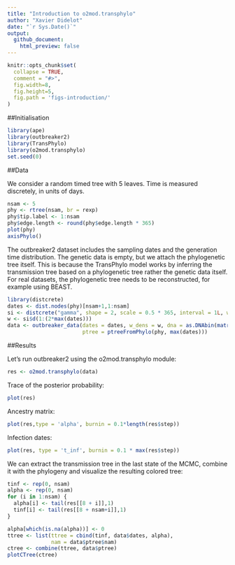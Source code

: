 ```yaml
---
title: "Introduction to o2mod.transphylo"
author: "Xavier Didelot"
date: "`r Sys.Date()`"
output: 
  github_document:
    html_preview: false
---
```


```r
knitr::opts_chunk$set(
  collapse = TRUE,
  comment = "#>", 
  fig.width=8, 
  fig.height=5,
  fig.path = 'figs-introduction/'
)
```

##Initialisation

```r
library(ape)
library(outbreaker2)
library(TransPhylo)
library(o2mod.transphylo)
set.seed(0)
```

##Data

We consider a random timed tree with 5 leaves. Time is measured discretely, in units of days.

```r
nsam <- 5
phy <- rtree(nsam, br = rexp)
phy$tip.label <- 1:nsam
phy$edge.length <- round(phy$edge.length * 365)
plot(phy)
axisPhylo()
```

The outbreaker2 dataset includes the sampling dates and the generation time
distribution.  The genetic data is empty, but we attach the phylogenetic tree
itself.  This is because the TransPhylo model works by inferring the
transmission tree based on a phylogenetic tree rather the genetic data
itself. For real datasets, the phylogenetic tree needs to be reconstructed, for
example using BEAST.

```r
library(distcrete)
dates <- dist.nodes(phy)[nsam+1,1:nsam]
si <- distcrete("gamma", shape = 2, scale = 0.5 * 365, interval = 1L, w = 0)
w <- si$d(1:(2*max(dates)))
data <- outbreaker_data(dates = dates, w_dens = w, dna = as.DNAbin(matrix('A',nsam,1)), 
                        ptree = ptreeFromPhylo(phy, max(dates)))
```

##Results

Let's run outbreaker2 using the o2mod.transphylo module:
```r
res <- o2mod.transphylo(data)
```
Trace of the posterior probability:
```r
plot(res)
```

Ancestry matrix:
```r
plot(res,type = 'alpha', burnin = 0.1*length(res$step))
```

Infection dates:
```r
plot(res, type = 't_inf', burnin = 0.1 * max(res$step))
```

We can extract the transmission tree in the last state of the MCMC, combine it with the phylogeny and visualize the resulting colored tree:

```r
tinf <- rep(0, nsam)
alpha <- rep(0, nsam)
for (i in 1:nsam) {
  alpha[i] <- tail(res[[8 + i]],1)
  tinf[i] <- tail(res[[8 + nsam+i]],1)
}

alpha[which(is.na(alpha))] <- 0
ttree <- list(ttree = cbind(tinf, data$dates, alpha),
              nam = data$ptree$nam)
ctree <- combine(ttree, data$ptree)
plotCTree(ctree)
```
